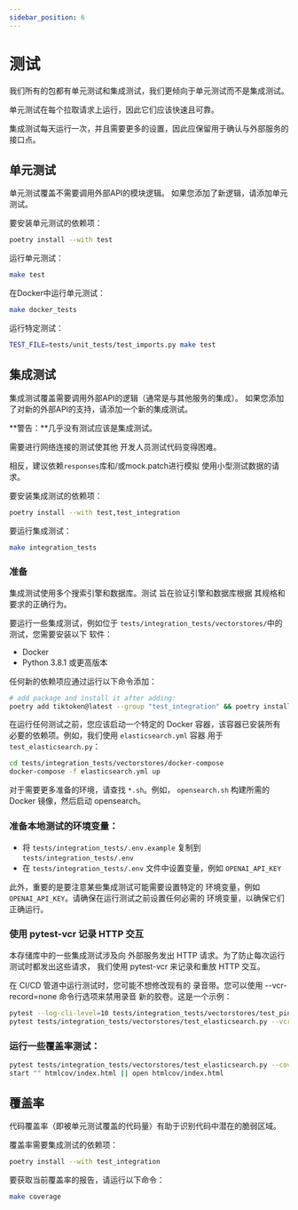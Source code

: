 ```yaml
---
sidebar_position: 6
---
```


# 测试

我们所有的包都有单元测试和集成测试，我们更倾向于单元测试而不是集成测试。

单元测试在每个拉取请求上运行，因此它们应该快速且可靠。

集成测试每天运行一次，并且需要更多的设置，因此应保留用于确认与外部服务的接口点。

## 单元测试

单元测试覆盖不需要调用外部API的模块逻辑。
如果您添加了新逻辑，请添加单元测试。

要安装单元测试的依赖项：

```bash
poetry install --with test
```

运行单元测试：

```bash
make test
```

在Docker中运行单元测试：

```bash
make docker_tests
```

运行特定测试：

```bash
TEST_FILE=tests/unit_tests/test_imports.py make test
```

## 集成测试

集成测试覆盖需要调用外部API的逻辑（通常是与其他服务的集成）。
如果您添加了对新的外部API的支持，请添加一个新的集成测试。

**警告：**几乎没有测试应该是集成测试。

需要进行网络连接的测试使其他
开发人员测试代码变得困难。

相反，建议依赖`responses`库和/或mock.patch进行模拟
使用小型测试数据的请求。

要安装集成测试的依赖项：

```bash
poetry install --with test,test_integration
```

要运行集成测试：

```bash
make integration_tests
```

### 准备

集成测试使用多个搜索引擎和数据库。测试
旨在验证引擎和数据库根据
其规格和要求的正确行为。

要运行一些集成测试，例如位于
`tests/integration_tests/vectorstores/`中的测试，您需要安装以下
软件：

- Docker
- Python 3.8.1 或更高版本

任何新的依赖项应通过运行以下命令添加：

```bash
# add package and install it after adding:
poetry add tiktoken@latest --group "test_integration" && poetry install --with test_integration
```

在运行任何测试之前，您应该启动一个特定的 Docker 容器，该容器已安装所有
必要的依赖项。例如，我们使用 `elasticsearch.yml` 容器
用于 `test_elasticsearch.py`：

```bash
cd tests/integration_tests/vectorstores/docker-compose
docker-compose -f elasticsearch.yml up
```

对于需要更多准备的环境，请查找 `*.sh`。例如，
`opensearch.sh` 构建所需的 Docker 镜像，然后启动 opensearch。


### 准备本地测试的环境变量：

- 将 `tests/integration_tests/.env.example` 复制到 `tests/integration_tests/.env`
- 在 `tests/integration_tests/.env` 文件中设置变量，例如 `OPENAI_API_KEY`

此外，重要的是要注意某些集成测试可能需要设置特定的
环境变量，例如 `OPENAI_API_KEY`。请确保在运行测试之前设置任何必需的
环境变量，以确保它们正确运行。

### 使用 pytest-vcr 记录 HTTP 交互

本存储库中的一些集成测试涉及向
外部服务发出 HTTP 请求。为了防止每次运行测试时都发出这些请求，
我们使用 pytest-vcr 来记录和重放 HTTP 交互。

在 CI/CD 管道中运行测试时，您可能不想修改现有的
录音带。您可以使用 --vcr-record=none 命令行选项来禁用录音
新的胶卷。这是一个示例：

```bash
pytest --log-cli-level=10 tests/integration_tests/vectorstores/test_pinecone.py --vcr-record=none
pytest tests/integration_tests/vectorstores/test_elasticsearch.py --vcr-record=none

```

### 运行一些覆盖率测试：

```bash
pytest tests/integration_tests/vectorstores/test_elasticsearch.py --cov=langchain --cov-report=html
start "" htmlcov/index.html || open htmlcov/index.html

```

## 覆盖率

代码覆盖率（即被单元测试覆盖的代码量）有助于识别代码中潜在的脆弱区域。

覆盖率需要集成测试的依赖项：

```bash
poetry install --with test_integration
```

要获取当前覆盖率的报告，请运行以下命令：

```bash
make coverage
```
